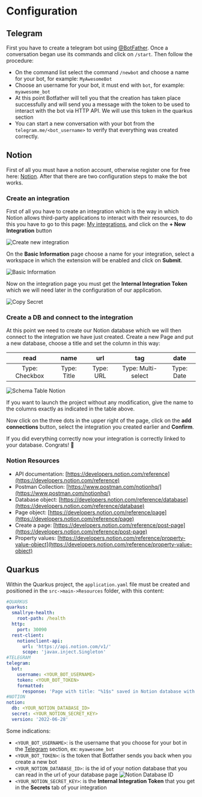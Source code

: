 # Configuration

## Telegram

First you have to create a telegram bot using [@BotFather](https://telegram.me/BotFather). Once a conversation began use its commands and click on `/start`. Then follow the procedure:
- On the command list select the command `/newbot` and choose a name for your bot, for example: `MyAwesomeBot`
- Choose an username for your bot, it must end with `bot`, for example: `myawesome_bot`
- At this point Botfather will tell you that the creation has taken place successfully and will send you a message with the token to be used to interact with the bot via HTTP API. We will use this token in the quarkus section
- You can start a new conversation with your bot from the `telegram.me/<bot_username>` to verify that everything was created correctly.

## Notion

First of all you must have a notion account, otherwise register one for free here: [Notion](https://www.notion.so/). After that there are two configuration steps to make the bot works.

### Create an integration

First of all you have to create an integration which is the way in which Notion allows third-party applications to interact with their resources, to do this you have to go to this page: [My integrations](https://www.notion.so/my-integrations), and click on the **+ New Integration** button

![Create new integration](images/configuration/create-new-integration.png "Create new integration")

On the **Basic Information** page choose a name for your integration, select a workspace in which the extension will be enabled and click on **Submit**. 

![Basic Information](images/configuration/basic-information.png "Basic Information")

Now on the integration page you must get the **Internal Integration Token** which we will need later in the configuration of our application. 

![Copy Secret](images/configuration/copy-secret.png "Copy Secret")

### Create a DB and connect to the integration

At this point we need to create our Notion database which we will then connect to the integration we have just created. Create a new Page and put a new database, choose a title and set the column in this way:

|      read      |     name    |    url    |         tag        |    date    |
|:--------------:|:-----------:|:---------:|:------------------:|:----------:|
| Type: Checkbox | Type: Title | Type: URL | Type: Multi-select | Type: Date |

![Schema Table Notion](images/configuration/schema-table-notion.png "Schema Table Notion")

If you want to launch the project without any modification, give the name to the columns exactly as indicated in the table above.

Now click on the three dots in the upper right of the page, click on the **add connections** button, select the integration you created earlier and **Confirm**.

If you did everything correctly now your integration is correctly linked to your database. Congrats! 🥳

### Notion Resources

- API documentation: [https://developers.notion.com/reference](https://developers.notion.com/reference)
- Postman Collection: [https://www.postman.com/notionhq/](https://www.postman.com/notionhq/)
- Database object: [https://developers.notion.com/reference/database](https://developers.notion.com/reference/database)
- Page object: [https://developers.notion.com/reference/page](https://developers.notion.com/reference/page)
- Create a page: [https://developers.notion.com/reference/post-page](https://developers.notion.com/reference/post-page)
- Property values: [https://developers.notion.com/reference/property-value-object](https://developers.notion.com/reference/property-value-object)

## Quarkus

Within the Quarkus project, the `application.yaml` file must be created and positioned in the `src->main->Resources` folder, with this content:

```yaml
#QUARKUS
quarkus:
  smallrye-health:
    root-path: /health
  http:
    port: 30090
  rest-client:
    notionclient-api:
      url: 'https://api.notion.com/v1/'
      scope: 'javax.inject.Singleton'
#TELEGRAM
telegram:
  bot:
    username: <YOUR_BOT_USERNAME>
    token: <YOUR_BOT_TOKEN>
    formatted:
      response: 'Page with title: "%1$s" saved in Notion database with tags: %2$s'
#NOTION
notion:
  db: <YOUR_NOTION_DATABASE_ID>
  secret: <YOUR_NOTION_SECRET_KEY>
  version: '2022-06-28'
```

Some indications:

- `<YOUR_BOT_USERNAME>`: is the username that you choose for your bot in the [Telegram](#telegram) section, ex: `myawesome_bot`
- `<YOUR_BOT_TOKEN>`: is the token that Botfather sends you back when you create a new bot
- `<YOUR_NOTION_DATABASE_ID>`: is the id of your notion database that you can read in the url of your database page
  ![Notion Database ID](images/configuration/notion-database-id.png "Notion Database ID")
- `<YOUR_NOTION_SECRET_KEY>`: is the **Internal Integration Token** that you get in the **Secrets** tab of your integration